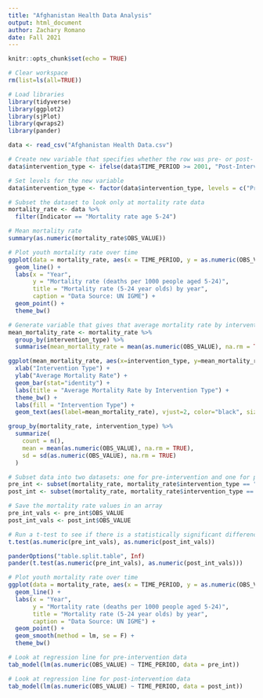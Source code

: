 ```yaml
---
title: "Afghanistan Health Data Analysis"
output: html_document
author: Zachary Romano
date: Fall 2021
---
```


```r
knitr::opts_chunk$set(echo = TRUE)

# Clear workspace
rm(list=ls(all=TRUE))

# Load libraries
library(tidyverse)
library(ggplot2)
library(sjPlot)
library(qwraps2)
library(pander)
```

```r
data <- read_csv("Afghanistan Health Data.csv") 
```

```r
# Create new variable that specifies whether the row was pre- or post- U.S. intervention
data$intervention_type <- ifelse(data$TIME_PERIOD >= 2001, "Post-Intervention", "Pre-Intervention")

# Set levels for the new variable
data$intervention_type <- factor(data$intervention_type, levels = c("Pre-Intervention", "Post-Intervention"))
```


```r
# Subset the dataset to look only at mortality rate data
mortality_rate <- data %>%
  filter(Indicator == "Mortality rate age 5-24")
```

```r
# Mean mortality rate
summary(as.numeric(mortality_rate$OBS_VALUE))

# Plot youth mortality rate over time
ggplot(data = mortality_rate, aes(x = TIME_PERIOD, y = as.numeric(OBS_VALUE), color = intervention_type)) +
  geom_line() +
  labs(x = "Year", 
       y = "Mortality rate (deaths per 1000 people aged 5-24)", 
       title = "Mortality rate (5-24 year olds) by year", 
       caption = "Data Source: UN IGME") +
  geom_point() +
  theme_bw()
```

```r
# Generate variable that gives that average mortality rate by intervention type
mean_mortality_rate <- mortality_rate %>%
  group_by(intervention_type) %>% 
  summarise(mean_mortality_rate = mean(as.numeric(OBS_VALUE), na.rm = TRUE))

ggplot(mean_mortality_rate, aes(x=intervention_type, y=mean_mortality_rate, fill=intervention_type)) +
  xlab("Intervention Type") +
  ylab("Average Mortality Rate") +
  geom_bar(stat="identity") + 
  labs(title = "Average Mortality Rate by Intervention Type") +
  theme_bw() +
  labs(fill = "Intervention Type") +
  geom_text(aes(label=mean_mortality_rate), vjust=2, color="black", size=3)
```

```r
group_by(mortality_rate, intervention_type) %>%
  summarize(
    count = n(),
    mean = mean(as.numeric(OBS_VALUE), na.rm = TRUE),
    sd = sd(as.numeric(OBS_VALUE), na.rm = TRUE)
  )
```

```r
# Subset data into two datasets: one for pre-intervention and one for post-intervention
pre_int <- subset(mortality_rate, mortality_rate$intervention_type == "Pre-Intervention")
post_int <- subset(mortality_rate, mortality_rate$intervention_type == "Post-Intervention")

# Save the mortality rate values in an array
pre_int_vals <- pre_int$OBS_VALUE
post_int_vals <- post_int$OBS_VALUE

# Run a t-test to see if there is a statistically significant difference in means
t.test(as.numeric(pre_int_vals), as.numeric(post_int_vals))
```

```r
panderOptions("table.split.table", Inf) 
pander(t.test(as.numeric(pre_int_vals), as.numeric(post_int_vals)))
```

```r
# Plot youth mortality rate over time
ggplot(data = mortality_rate, aes(x = TIME_PERIOD, y = as.numeric(OBS_VALUE), color = intervention_type)) +
  geom_line() +
  labs(x = "Year", 
       y = "Mortality rate (deaths per 1000 people aged 5-24)", 
       title = "Mortality rate (5-24 year olds) by year", 
       caption = "Data Source: UN IGME") +
  geom_point() +
  geom_smooth(method = lm, se = F) +
  theme_bw()
```

```r
# Look at regression line for pre-intervention data
tab_model(lm(as.numeric(OBS_VALUE) ~ TIME_PERIOD, data = pre_int))

# Look at regression line for post-intervention data
tab_model(lm(as.numeric(OBS_VALUE) ~ TIME_PERIOD, data = post_int))
```









